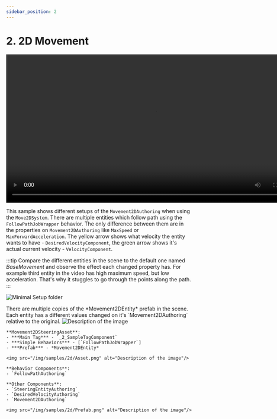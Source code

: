 ```yaml
---
sidebar_position: 2
---
```



# 2. 2D Movement

<video controls width="800">
  <source src="/videos/samples/2d/Video.mp4" type="video/mp4" />
  Your browser does not support the video tag.
</video>

This sample shows different setups of the `Movement2DAuthoring` when using the `Move2DSystem`. There are multiple entities which follow path using the `FollowPathJobWrapper` behavior. The only difference between them are in the properties on `Movement2DAuthoring` like `MaxSpeed` or `MaxForwardAcceleration`. The yellow arrow shows what velocity the entity wants to have - `DesiredVelocityComponent`, the green arrow shows it's actual current velocity - `VelocityComponent`. 

:::tip
Compare the different entities in the scene to the default one named *BaseMovement* and observe the effect each changed property has. For example third entity in the video has high maximum speed, but low acceleration. That's why it stuggles to go through the points along the path. 
:::

![Minimal Setup folder](/img/samples/2d/Folder.png)

<Tabs>
  <TabItem value="first" label="Scene"> 
    There are multiple copies of the *Movement2DEntity* prefab in the scene. Each entity has a different values changed on it's `Movement2DAuthoring` relative to the original.
    <img src="/img/samples/2d/Scene.png" alt="Description of the image"/>
  </TabItem>
  <TabItem value="second" label="Steering System Asset"> 

    **Movement2DSteeringAsset**:
    - ***Main Tag*** - `_2_SampleTagComponent`
    - ***Simple Behaviors*** - [`FollowPathJobWrapper`]
    - ***Prefab*** - *Movement2DEntity*

    <img src="/img/samples/2d/Asset.png" alt="Description of the image"/>
  </TabItem>
  <TabItem value="third" label="Prefab"> 
    
    **Behavior Components**:
    - `FollowPathAuthoring`

    **Other Components**:
    - `SteeringEntityAuthoring`
    - `DesiredVelocityAuthoring`
    - `Movement2DAuthoring`
    
    <img src="/img/samples/2d/Prefab.png" alt="Description of the image"/>

  </TabItem>
</Tabs>